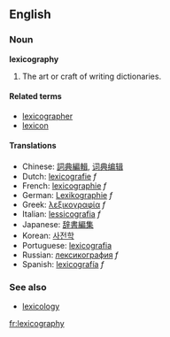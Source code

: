 ==English==

===Noun===
'''lexicography'''

# The art or craft of writing dictionaries.

====Related terms====
*[[lexicographer]]
*[[lexicon]]

==== Translations ====
*Chinese: [[詞典編輯]], [[词典编辑]]
*Dutch: [[lexicografie]] ''f''
*French: [[lexicographie]] ''f''
*German: [[Lexikographie]] ''f''
*Greek: [[λεξικογραφία]] ''f''
*Italian: [[lessicografia]] ''f''
*Japanese: [[辞書編集]]
*Korean: [[사전학]]
*Portuguese: [[lexicografia]] {{f}}
*Russian: [[лексикография]] ''f''
*Spanish: [[lexicografía]] ''f''

===See also===
*[[lexicology]]

[[fr:lexicography]]